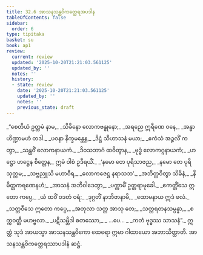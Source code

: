 ```yaml
---
title: 32.6 အာသနသန္ထဝိကတ္ထေရအပဒါန
tableOfContents: false
sidebar:
  order: 6
type: tipitaka
basket: su
book: ap1
review:
  current: review
  updated: '2025-10-20T21:21:03.561125'
  updated_by: ''
  notes: ''
  history:
  - state: review
    date: '2025-10-20T21:21:03.561125'
    updated_by: ''
    notes: ''
    previous_state: draft
---
```



<DynamicBreadcrumb />


<ReviewStatus review={frontmatter.review} showDetails={true} />

<HypothesisAnnotation frontmatter={frontmatter} />

<Division number="26" book="ap1" e="ch" v="20" p="290">

<Paragraph number="3541" type="verses" book="ap1">
_“စေတိယံ ဥတ္တမံ နာမ,_  
_သိခိနော လောကဗန္ဓုနော;_  
_အရညေ ဣရီဏေ ဝနေ,_  
_အန္ဓာဟိဏ္ဍာမဟံ တဒါ._  

</Paragraph>

</Division>
<Division number="27" book="ap1" e="ch" v="20" p="290">

<Paragraph number="3542" type="verses" book="ap1">
_ပဝနာ နိက္ခမန္တေန,_  
_ဒိဋ္ဌံ သီဟာသနံ မယာ;_  
_ဧကံသံ အဉ္ဇလိံ ကတွာ,_  
_သန္ထဝိံ လောကနာယကံ._  

</Paragraph>

</Division>
<Division number="28" book="ap1" e="ch" v="20" p="291">

<Paragraph number="3543" type="verses" book="ap1">
_ဒိဝသဘာဂံ ထဝိတွာန,_  
_ဗုဒ္ဓံ လောကဂ္ဂနာယကံ;_  
_ဟဋ္ဌော ဟဋ္ဌေန စိတ္တေန,_  
ဣမံ ဝါစံ ဥဒီရယိံ._  

</Paragraph>

</Division>
<Division number="29" book="ap1" e="ch" v="20" p="291">

<Paragraph number="3544" type="verses" book="ap1">
_‘နမော တေ ပုရိသာဇည,_  
_နမော တေ ပုရိသုတ္တမ;_  
_သဗ္ဗညူသိ မဟာဝီရ,_  
_လောကဇေဋ္ဌ နရာသဘ’._  

</Paragraph>

</Division>
<Division number="30" book="ap1" e="ch" v="20" p="291">

<Paragraph number="3545" type="verses" book="ap1">
_အဘိတ္ထဝိတွာ သိခိနံ,_  
_နိမိတ္တကရဏေနဟံ;_  
_အာသနံ အဘိဝါဒေတွာ,_  
_ပက္ကာမိံ ဥတ္တရာမုခေါ._  

</Paragraph>

</Division>
<Division number="31" book="ap1" e="ch" v="20" p="291">

<Paragraph number="3546" type="verses" book="ap1">
_ဧကတ္တိံသေ ဣတော ကပ္ပေ,_  
_ယံ ထဝိံ ဝဒတံ ဝရံ;_  
_ဒုဂ္ဂတိံ နာဘိဇာနာမိ,_  
_ထောမနာယ ဣဒံ ဖလံ._  

</Paragraph>

</Division>
<Division number="32" book="ap1" e="ch" v="20" p="291">

<Paragraph number="3547" type="verses" book="ap1">
_သတ္တဝီသေ ဣတော ကပ္ပေ,_  
_အတုလာ သတ္တ အာသု တေ;_  
_သတ္တရတနသမ္ပန္နာ,_  
_စက္ကဝတ္တီ မဟဗ္ဗလာ._  

</Paragraph>

</Division>
<Division number="33" book="ap1" e="ch" v="20" p="291">

<Paragraph number="3548" type="verses" book="ap1">
_ပဋိသမ္ဘိဒါ စတဿော,_  
_ …ပေ… _  
_ကတံ ဗုဒ္ဓဿ သာသနံ”._  

</Paragraph>

<Paragraph number="3549" book="ap1">
ဣတ္ထံ သုဒံ အာယသ္မာ အာသနသန္ထဝိကော ထေရော ဣမာ ဂါထာယော အဘာသိတ္ထာတိ.

</Paragraph>
</Division>

<Paragraph number="3550" type="center" book="ap1">
အာသနသန္ထဝိကတ္ထေရဿာပဒါနံ ဆဋ္ဌံ.
</Paragraph>